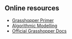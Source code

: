 
<Server />


## Online resources 

- [Grasshopper Primer](https://static1.squarespace.com/static/51c6f9f3e4b0e47ad1bbc71c/t/521cf940e4b021571fc7d3a5/1377630528615/Grasshopper+Primer_Second+Edition_090323.pdf)
- [Algorithmic Modelling](http://s3.amazonaws.com/mcneel/grasshopper/1.0//ddmImgs/en/AlgorithmicModelling.pdf)
- [Official Grasshopper Docs](https://grasshopperdocs.com/)

